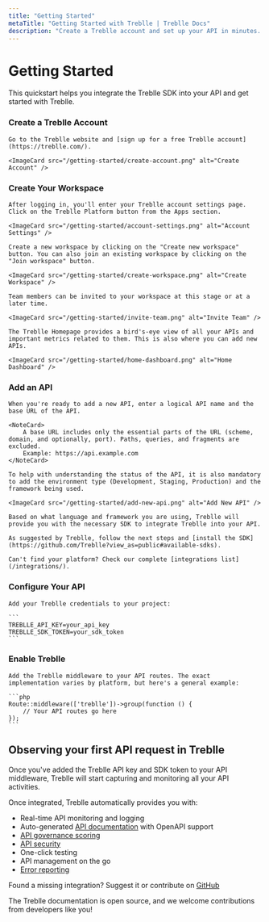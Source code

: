 ```yaml
---
title: "Getting Started"
metaTitle: "Getting Started with Treblle | Treblle Docs"
description: "Create a Treblle account and set up your API in minutes. Gain real-time insights, auto-generated docs, security scoring, and more. Start improving your APIs today!"
---
```



# Getting Started

This quickstart helps you integrate the Treblle SDK into your API and get started with Treblle.

<Steps>

### Create a Treblle Account

    Go to the Treblle website and [sign up for a free Treblle account](https://treblle.com/).

    <ImageCard src="/getting-started/create-account.png" alt="Create Account" />


### Create Your Workspace

    After logging in, you'll enter your Treblle account settings page. Click on the Treblle Platform button from the Apps section.

    <ImageCard src="/getting-started/account-settings.png" alt="Account Settings" />

    Create a new workspace by clicking on the "Create new workspace" button. You can also join an existing workspace by clicking on the "Join workspace" button.

    <ImageCard src="/getting-started/create-workspace.png" alt="Create Workspace" />

    Team members can be invited to your workspace at this stage or at a later time.

    <ImageCard src="/getting-started/invite-team.png" alt="Invite Team" />

    The Treblle Homepage provides a bird's-eye view of all your APIs and important metrics related to them. This is also where you can add new APIs.

    <ImageCard src="/getting-started/home-dashboard.png" alt="Home Dashboard" />

### Add an API

    When you're ready to add a new API, enter a logical API name and the base URL of the API.

    <NoteCard>
        A base URL includes only the essential parts of the URL (scheme, domain, and optionally, port). Paths, queries, and fragments are excluded.
        Example: https://api.example.com
    </NoteCard>

    To help with understanding the status of the API, it is also mandatory to add the environment type (Development, Staging, Production) and the framework being used.

    <ImageCard src="/getting-started/add-new-api.png" alt="Add New API" />

    Based on what language and framework you are using, Treblle will provide you with the necessary SDK to integrate Treblle into your API.

    As suggested by Treblle, follow the next steps and [install the SDK](https://github.com/Treblle?view_as=public#available-sdks).

    Can't find your platform? Check our complete [integrations list](/integrations/).

### Configure Your API

    Add your Treblle credentials to your project:

    ```
    TREBLLE_API_KEY=your_api_key
    TREBLLE_SDK_TOKEN=your_sdk_token
    ```

### Enable Treblle

    Add the Treblle middleware to your API routes. The exact implementation varies by platform, but here's a general example:

    ```php
    Route::middleware(['treblle'])->group(function () {
        // Your API routes go here
    });
    ```

</Steps>

## Observing your first API request in Treblle

Once you've added the Treblle API key and SDK token to your API middleware, Treblle will start capturing and monitoring all your API activities.

<ImageCard src="/getting-started/first-request.png" alt="First Request" />

Once integrated, Treblle automatically provides you with:

- Real-time API monitoring and logging
- Auto-generated [API documentation](/treblle/api-documentation/) with OpenAPI support
- [API governance scoring](/treblle/api-governance/)
- [API security](/treblle/api-security/)
- One-click testing
- API management on the go
- [Error reporting](/treblle/problems/)

Found a missing integration? Suggest it or contribute on [GitHub](https://github.com/Treblle)

The Treblle documentation is open source, and we welcome contributions from developers like you!